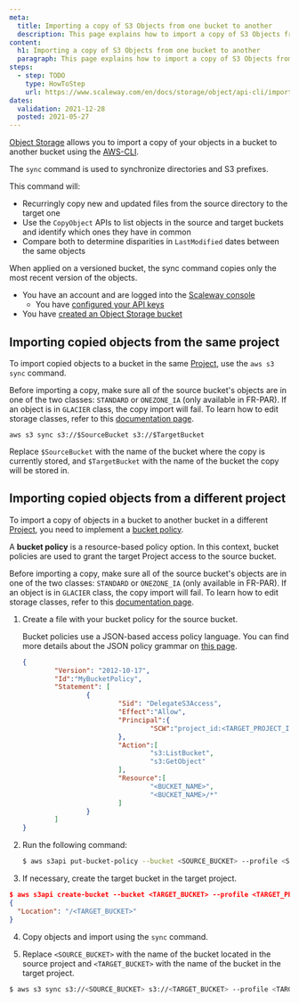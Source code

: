 ```yaml
---
meta:
  title: Importing a copy of S3 Objects from one bucket to another
  description: This page explains how to import a copy of S3 Objects from one bucket to another.
content:
  h1: Importing a copy of S3 Objects from one bucket to another
  paragraph: This page explains how to import a copy of S3 Objects from one bucket to another.
steps:
  - step: TODO
    type: HowToStep
    url: https://www.scaleway.com/en/docs/storage/object/api-cli/import-copy
dates:
  validation: 2021-12-28
  posted: 2021-05-27
---
```


[Object Storage](https://www.scaleway.com/en/object-storage/) allows you to import a copy of your objects in a bucket to another bucket using the [AWS-CLI](/storage/object/api-cli/object-storage-aws-cli/).

The `sync` command is used to synchronize directories and S3 prefixes. 

This command will: 

- Recurringly copy new and updated files from the source directory to the target one
- Use the `CopyObject` APIs to list objects in the source and target buckets and identify which ones they have in common
- Compare both to determine disparities in `LastModified` dates between the same objects

<Message type="note">

When applied on a versioned bucket, the sync command copies only the most recent version of the objects.

</Message>

<Message type="requirement">

  - You have an account and are logged into the [Scaleway console](https://console.scaleway.com)  
	- You have [configured your API keys](/console/my-project/how-to/generate-api-key/)
  - You have [created an Object Storage bucket](/storage/object/how-to/create-a-bucket/)

</Message>


## Importing copied objects from the same project

To import copied objects to a bucket in the same [Project](/console/my-project/quickstart/), use the `aws s3 sync` command.

<Message type="important">

Before importing a copy, make sure all of the source bucket's objects are in one of the two classes: `STANDARD` or `ONEZONE_IA` (only available in FR-PAR). If an object is in `GLACIER` class, the copy import will fail. To learn how to edit storage classes, refer to this [documentation page](/storage/object/how-to/edit-storage-class).

</Message>

```
aws s3 sync s3://$SourceBucket s3://$TargetBucket
```

Replace `$SourceBucket` with the name of the bucket where the copy is currently stored, and `$TargetBucket` with the name of the bucket the copy will be stored in. 

## Importing copied objects from a different project

To import a copy of objects in a bucket to another bucket in a different [Project](/console/my-project/quickstart/), you need to implement a [bucket policy](/storage/object/api-cli/bucket-policy).

A **bucket policy** is a resource-based policy option. In this context, bucket policies are used to grant the target Project access to the source bucket.

<Message type="important">

Before importing a copy, make sure all of the source bucket's objects are in one of the two classes: `STANDARD` or `ONEZONE_IA` (only available in FR-PAR). If an object is in `GLACIER` class, the copy import will fail. To learn how to edit storage classes, refer to this [documentation page](/storage/object/how-to/edit-storage-class).

</Message>

1. Create a file with your bucket policy for the source bucket.

	<Message type="note">

	Bucket policies use a JSON-based access policy language. You can find more details about the JSON policy grammar on [this page](/storage/object/api-cli/bucket-policy).

	</Message>
	
	```json
	{
			"Version": "2012-10-17",
			"Id":"MyBucketPolicy",
			"Statement": [
					{
							"Sid": "DelegateS3Access",
							"Effect":"Allow",
							"Principal":{
									"SCW":"project_id:<TARGET_PROJECT_ID>"
							},
							"Action":[
									"s3:ListBucket",
									"s3:GetObject"
							],
							"Resource":[
									"<BUCKET_NAME>",
									"<BUCKET_NAME>/*"
							]
					}
			]
	}

	```
2. Run the following command:

	```bash
	$ aws s3api put-bucket-policy --bucket <SOURCE_BUCKET> --profile <SOURCE_PROJECT> --policy file://bucket-policy.json
	``` 
3. If necessary, create the target bucket in the target project.

  ```json
  $ aws s3api create-bucket --bucket <TARGET_BUCKET> --profile <TARGET_PROJECT>
  {
    "Location": "/<TARGET_BUCKET>"
  }
  ```
4. Copy objects and import using the `sync` command.

5. Replace `<SOURCE_BUCKET>` with the name of the bucket located in the source project and `<TARGET_BUCKET>` with the name of the bucket in the target project. 

  ```bash
  $ aws s3 sync s3://<SOURCE_BUCKET> s3://<TARGET_BUCKET> --profile <TARGET_PROJECT>
  ```
